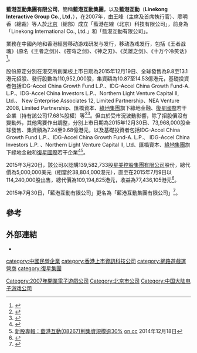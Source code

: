 {{NoteTA
| G1 = Games
| G2 = Games-zh
}}

'''藍港互動集團有限公司'''，簡稱'''藍港互動集團'''，以及'''藍港互動'''（'''Linekong Interactive Group Co., Ltd'''，{{hkex|8267}}），在2007年，由王峰（主席及首席執行官）、廖明香（總裁）等人於[[北京|北京]]（總部）成立「藍港在線（北京）科技有限公司」，前身為「Linekong International Co., Ltd.」和「藍港互動有限公司」。

業務在中國內地和香港經營移动游戏研发与发行，移动游戏发行，包括《王者战魂》(原名《王者之剑》)、《苍穹之剑》、《神之刃》、《英雄之剑》、《十万个冷笑话》<ref>{{Cite web |url=http://www.linekong.com/introduction.php |title=藍港互動集團有限公司簡介 |accessdate=2015-10-25 |archive-date=2015-10-07 |archive-url=https://web.archive.org/web/20151007000045/http://www.linekong.com/introduction.php |dead-url=yes }}</ref>。

股份原定分別在港交所創業板上市日期為2015年12月19日、全球發售為9.8至13.1港元招股、發行股數為110,952,000股，集資額為10.87至14.53億港元，基礎投資者包括IDG-Accel China Growth Fund L.P.、IDG-Accel China Growth Fund-A. L.P.、IDG-Accel China Investors L.P.、Northern Light Venture Capital II, Ltd.、 New Enterprise Associates 12, Limited Partnership、NEA Venture 2008, Limited Partnership、匯橋資本、[[綠地集團|綠地集團]]旗下綠地金融、[[復星國際|復星國際]]若干企業（持有該公司17.68%股權）等<ref>{{Cite web |url=http://www.hkexnews.hk/listedco/listconews/GEM/2014/1209/GLN20141209004_C.pdf |title=藍港互動集團有限公司調整前招股資料 |access-date=2015-10-25 |archive-date=2020-12-04 |archive-url=https://web.archive.org/web/20201204230543/https://www1.hkexnews.hk/listedco/listconews/gem/2014/1209/gln20141209004_c.pdf |dead-url=no }}</ref><ref>{{Cite web |url=http://www.hkexnews.hk/listedco/listconews/GEM/2014/1209/GLN20141209002_C.pdf |title=藍港互動集團有限公司調整前招股通告 |access-date=2015-10-25 |archive-date=2019-10-30 |archive-url=https://web.archive.org/web/20191030023558/https://www1.hkexnews.hk/listedco/listconews/gem/2014/1209/gln20141209002_c.pdf |dead-url=no }}</ref>。但由於受市況波動影響，除了招股價沒有變動外，其他需要作出調整，分別上市日期為2015年12月30日、73,968,000股全球發售、集資額為7.24至9.68億港元，以及基礎投資者包括IDG-Accel China Growth Fund L.P.、IDG-Accel China Growth Fund-A. L.P.、 IDG-Accel China Investors L.P. 、Northern Light Venture Capital II, Ltd、匯橋資本、[[綠地集團|綠地集團]]旗下綠地金融和[[復星國際|復星國際]]若干企業<ref>{{Cite web |url=http://www.hkexnews.hk/listedco/listconews/GEM/2014/1218/GLN20141218004_C.pdf |title=藍港互動集團有限公司調整後招股資料 |access-date=2015-10-25 |archive-date=2019-10-30 |archive-url=https://web.archive.org/web/20191030041359/https://www1.hkexnews.hk/listedco/listconews/gem/2014/1218/gln20141218004_c.pdf |dead-url=no }}</ref><ref>[http://www.on.cc/hk/bkn/cnt/finance/20141218/bkn-20141218215759801-1218_00842_001.html?eventid=4028810746381ccb014647de13ad6139&eventsection=hk_finance 新股專輯：藍港互動(08267)削集資規模逾30%] {{Wayback|url=http://www.on.cc/hk/bkn/cnt/finance/20141218/bkn-20141218215759801-1218_00842_001.html?eventid=4028810746381ccb014647de13ad6139&eventsection=hk_finance |date=20200328063802 }}[[on.cc|on.cc]] 2014年12月18日</ref>。

2015年3月20日，該公司以認購139,582,733股[[星美控股集團有限公司|星美控股集團有限公司]]股份，總代價為5,000,000美元（相當於38,804,000港元），直至在2015年7月9日以114,240,000股出售，總代價為109,194,825港元，收益為77,436,105港元<ref>{{Cite web |url=http://www.hkexnews.hk/listedco/listconews/GEM/2015/0710/GLN20150710004_C.pdf |title=須予披露交易 出售星美控股集團有限公司股份通告 |access-date=2015-10-25 |archive-date=2019-11-15 |archive-url=https://web.archive.org/web/20191115080450/https://www1.hkexnews.hk/listedco/listconews/gem/2015/0710/gln20150710004_c.pdf |dead-url=no }}</ref>。

2015年7月30日，「藍港互動有限公司」更名為「藍港互動集團有限公司」<ref>{{Cite web |url=http://www.hkexnews.hk/listedco/listconews/GEM/2015/0730/GLN20150730030_C.pdf |title=註冊變更公司名稱通告 |access-date=2015-10-25 |archive-date=2019-11-02 |archive-url=https://web.archive.org/web/20191102112523/https://www1.hkexnews.hk/listedco/listconews/gem/2015/0730/gln20150730030_c.pdf |dead-url=no }}</ref>。

== 參考 ==
{{reflist}}

== 外部連結 ==

* {{Official website|http://www.linekong.com/}}

{{復星國際}}
{{中国大陆电子游戏公司}}

[[Category:2007年開業電子遊戲公司|Category:2007年開業電子遊戲公司]]
[[Category:北京市公司|Category:北京市公司]]
[[category:中國民營企業|category:中國民營企業]]
[[category:香港上市資訊科技公司|category:香港上市資訊科技公司]]
[[Category:中国大陆电子游戏公司|Category:中国大陆电子游戏公司]]
[[category:網路遊戲運營商|category:網路遊戲運營商]]
[[category:復星集團|category:復星集團]]